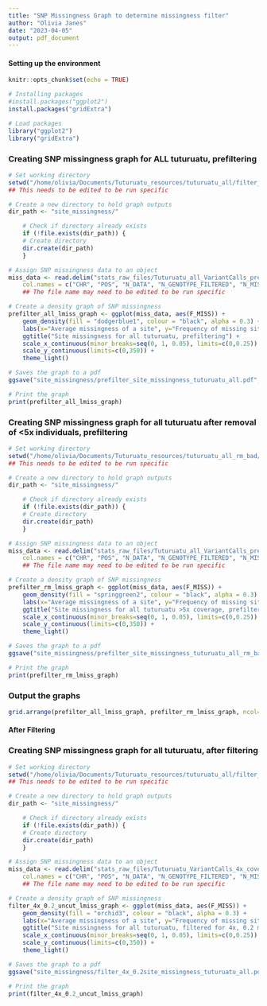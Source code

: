 ```yaml
---
title: "SNP Missingness Graph to determine missingness filter"
author: "Olivia Janes"
date: "2023-04-05"
output: pdf_document
---
```

#### Setting up the environment

```r
knitr::opts_chunk$set(echo = TRUE)

# Installing packages
#install.packages("ggplot2")
install.packages("gridExtra")

# Load packages
library("ggplot2")
library("gridExtra")
```


### Creating SNP missingness graph for ALL tuturuatu, prefiltering

```r
# Set working directory
setwd("/home/olivia/Documents/Tuturuatu_resources/tuturuatu_all/filter_stats/")
## This needs to be edited to be run specific

# Create a new directory to hold graph outputs
dir_path <- "site_missingness/"

    # Check if directory already exists
    if (!file.exists(dir_path)) {
    # Create directory
    dir.create(dir_path)
    }

# Assign SNP missingness data to an object
miss_data <- read.delim("stats_raw_files/Tuturuatu_all_VariantCalls_prefilter.lmiss", 
    col.names = c("CHR", "POS", "N_DATA", "N_GENOTYPE_FILTERED", "N_MISS", "F_MISS"), skip = 1)
    ## The file name may need to be edited to be run specific

# Create a density graph of SNP missingness 
prefilter_all_lmiss_graph <- ggplot(miss_data, aes(F_MISS)) + 
    geom_density(fill = "dodgerblue1", colour = "black", alpha = 0.3) + 
    labs(x="Average missingness of a site", y="Frequency of missing sites") +
    ggtitle("Site missingness for all tuturuatu, prefiltering") +
    scale_x_continuous(minor_breaks=seq(0, 1, 0.05), limits=c(0,0.25)) +
    scale_y_continuous(limits=c(0,350)) +
    theme_light()

# Saves the graph to a pdf
ggsave("site_missingness/prefilter_site_missingness_tuturuatu_all.pdf", plot = prefilter_all_lmiss_graph)

# Print the graph
print(prefilter_all_lmiss_graph)
```


### Creating SNP missingness graph for all tuturuatu after removal of <5x individuals, prefiltering

```r
# Set working directory
setwd("/home/olivia/Documents/Tuturuatu_resources/tuturuatu_all_rm_bad/filter_stats/")
## This needs to be edited to be run specific

# Create a new directory to hold graph outputs
dir_path <- "site_missingness/"

    # Check if directory already exists
    if (!file.exists(dir_path)) {
    # Create directory
    dir.create(dir_path)
    }

# Assign SNP missingness data to an object
miss_data <- read.delim("stats_raw_files/Tuturuatu_all_VariantCalls_prefilter.lmiss", 
    col.names = c("CHR", "POS", "N_DATA", "N_GENOTYPE_FILTERED", "N_MISS", "F_MISS"), skip = 1)
    ## The file name may need to be edited to be run specific

# Create a density graph of SNP missingness 
prefilter_rm_lmiss_graph <- ggplot(miss_data, aes(F_MISS)) + 
    geom_density(fill = "springgreen2", colour = "black", alpha = 0.3) + 
    labs(x="Average missingness of a site", y="Frequency of missing sites") +
    ggtitle("Site missingness for all tuturuatu >5x coverage, prefiltering") +
    scale_x_continuous(minor_breaks=seq(0, 1, 0.05), limits=c(0,0.25)) +
    scale_y_continuous(limits=c(0,350)) +
    theme_light()

# Saves the graph to a pdf
ggsave("site_missingness/prefilter_site_missingness_tuturuatu_all_rm_bad.pdf", plot = prefilter_rm_lmiss_graph)

# Print the graph
print(prefilter_rm_lmiss_graph)
```

### Output the graphs
```r
grid.arrange(prefilter_all_lmiss_graph, prefilter_rm_lmiss_graph, ncol=2)

```


#### After Filtering
### Creating SNP missingness graph for all tuturuatu, after filtering

```r
# Set working directory
setwd("/home/olivia/Documents/Tuturuatu_resources/tuturuatu_all/filter_stats/")
## This needs to be edited to be run specific

# Create a new directory to hold graph outputs
dir_path <- "site_missingness/"

    # Check if directory already exists
    if (!file.exists(dir_path)) {
    # Create directory
    dir.create(dir_path)
    }

# Assign SNP missingness data to an object
miss_data <- read.delim("stats_raw_files/Tuturuatu_VariantCalls_4x_coverage_0.2site_missing_MinGQ10.lmiss", 
    col.names = c("CHR", "POS", "N_DATA", "N_GENOTYPE_FILTERED", "N_MISS", "F_MISS"), skip = 1)
    ## The file name may need to be edited to be run specific

# Create a density graph of SNP missingness 
filter_4x_0.2_uncut_lmiss_graph <- ggplot(miss_data, aes(F_MISS)) + 
    geom_density(fill = "orchid3", colour = "black", alpha = 0.3) + 
    labs(x="Average missingness of a site", y="Frequency of missing sites") +
    ggtitle("Site missingness for all tuturuatu, filtered for 4x, 0.2 missingness") +
    scale_x_continuous(minor_breaks=seq(0, 1, 0.05), limits=c(0,0.25)) +
    scale_y_continuous(limits=c(0,350)) +
    theme_light()

# Saves the graph to a pdf
ggsave("site_missingness/filter_4x_0.2site_missingness_tuturuatu_all.pdf", plot = filter_4x_0.2_uncut_lmiss_graph)

# Print the graph
print(filter_4x_0.2_uncut_lmiss_graph)
```